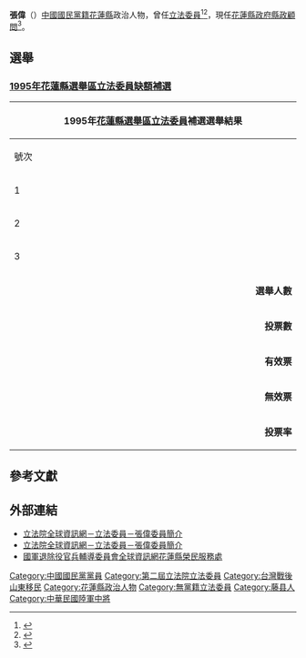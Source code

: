 {{expand|time=2016-09-27T10:52:02+00:00}}
{{Infobox AM
| name                = 張偉
| image               =
| order               = [[File:Flag_of_Hualien_County.svg|27px]][[花蓮縣政府|花蓮縣政府]]第17屆縣政顧問
| term_start          = 2016年1月27日
| term_end            = 
| order1              = {{ROC}}第2屆[[立法委員|立法委員]]
| term_start1         = 1995年3月15日
| term_end1           = 1996年1月31日
| constituency1       = [[花蓮縣立法委員選舉區|花蓮縣立法委員選舉區]]
| order2              = [[File:ROC_Veterans_Affairs_Council_Emblem.svg|27px]][[中華民國國軍退除役官兵輔導委員會|花蓮縣榮民服務處]]第5任[[中華民國國軍退除役官兵輔導委員會|處長]]
| term_start2         = 1992年7月1日
| term_end2           = 1995年3月1日
| predecessor2        = [[黃鵬飛|黃鵬飛]]
| successor2          = [[于得貴|于得貴]]
| sex                 = 男
| nationality         = {{ROC}}
| Native place        = [[山東省|山東省]][[滕縣|滕縣]]
| date of birth       = {{birth date and age|1933|7|12}}
| death_date          =
| death_place         = 
| party               = {{Kmt}}
| place of birth      = {{ROC}}[[山東省|山東省]][[滕縣|滕縣]]
| past                = 
* [[立法院|立法院]]（第2屆）委員<br><span style="color: blue;">（1995年3月15日-1996年1月31日）</span>
* 花蓮縣榮民服務處長
* 台東師管區中將司令
* 總統府參事
* 花蓮縣政府縣政顧問
}}

'''張偉'''（{{bd|1933年|7月12日|catIdx=C張}}）[[中國國民黨籍|中國國民黨籍]][[花蓮縣|花蓮縣]]政治人物，曾任[[立法委員|立法委員]]<ref>{{cite web|url=http://dava.ncl.edu.tw/MetadataInfo.aspx?funtype=0&id=388249|title=花蓮立委補選 張偉當選|access-date=2016-10-13|archive-date=2016-10-13|archive-url=https://web.archive.org/web/20161013220710/http://dava.ncl.edu.tw/MetadataInfo.aspx?funtype=0&id=388249|dead-url=no}}</ref><ref>{{cite web|url=http://catalog.digitalarchives.tw/item/00/3a/85/28.html|title=立委張偉 宣誓就職|access-date=2016-10-13|archive-date=2017-01-11|archive-url=https://web.archive.org/web/20170111084921/http://catalog.digitalarchives.tw/item/00/3a/85/28.html|dead-url=no}}</ref>，現任[[花蓮縣政府|花蓮縣政府縣政顧問]]<ref>{{cite web|url=http://www.hl.gov.tw/files/16-1001-62461.php|title=花蓮地方建設有功先進聯誼會 傅縣長頒發縣政顧問聘書|deadurl=yes|archiveurl=https://web.archive.org/web/20161013222405/http://www.hl.gov.tw/files/16-1001-62461.php|archivedate=2016-10-13}}</ref>。

==選舉==
===[[1995年花蓮縣選舉區立法委員缺額補選|1995年花蓮縣選舉區立法委員缺額補選]]===
{|class="wikitable collapsible" style="text-align:center"
|-
! colspan="7" width=620px|1995年[[花蓮縣選舉區|花蓮縣選舉區]][[立法委員|立法委員]]補選選舉結果
|-
!width=35|號次
!width=55| 候選人
!width=120| 政黨
!width=75| 得票數
!width=75| 得票率
!width=49| 當選標記
|-
|1||[[黃欽群|黃欽群]]||{{dpp}}||style="border-left:4px solid #1B9431;" align="right"|11,957
|align="right"|16.12%
|align="center"|
|-
|2||張偉||{{Nonp}}||style="border-left:4px solid #000000;" align="right"|31,670
|align="right"|42.71%
|align="center"|[[File:Vote1.svg|20px]]
|-
|3||[[吳國棟|吳國棟]]||{{kmt}}||style="border-left:4px solid #000099;" align="right"|30,531
|align="right"|41.17%
|align="center"|
|- bgcolor=EEEEEE 
| colspan="3" align="right" | '''選舉人數''' || colspan="3" align="left" |　189,199
|- bgcolor=EEEEEE 
| colspan="3" align="right" | '''投票數''' || colspan="3" align="left" |　75,141
|- bgcolor=EEEEEE 
| colspan="3" align="right" | '''有效票''' || colspan="3" align="left" |　74,158
|- bgcolor=EEEEEE 
| colspan="3" align="right" | '''無效票''' || colspan="3" align="left" |　983
|- bgcolor=EEEEEE 
| colspan="3" align="right" | '''投票率''' || colspan="3" align="left" |　39.72%
|}

== 參考文獻 ==
{{reflist|1}}

==外部連結==
*[http://www.ly.gov.tw/03_leg/0301_main/tornado_leg_intro/legIntro.action?lgno=00164&stage=2  立法院全球資訊網－立法委員－張偉委員簡介] {{Wayback|url=http://www.ly.gov.tw/03_leg/0301_main/tornado_leg_intro/legIntro.action?lgno=00164&stage=2 |date=20170111090108 }}
*[http://www.ly.gov.tw/03_leg/0301_main/legIntro.action?lgno=00164&stage=2 立法院全球資訊網－立法委員－張偉委員簡介] {{Wayback|url=http://www.ly.gov.tw/03_leg/0301_main/legIntro.action?lgno=00164&stage=2 |date=20170111090104 }}
*[http://www.vac.gov.tw/vac_service/hualien/com/index.asp 國軍退除役官兵輔導委員會全球資訊網花蓮縣榮民服務處] {{Wayback|url=http://www.vac.gov.tw/vac_service/hualien/com/index.asp |date=20090221091747 }}

{{中華民國第二屆立法委員}}
[[Category:中國國民黨黨員|Category:中國國民黨黨員]]
[[Category:第二屆立法院立法委員|Category:第二屆立法院立法委員]]
[[Category:台灣戰後山東移民|Category:台灣戰後山東移民]]
[[Category:花蓮縣政治人物|Category:花蓮縣政治人物]]
[[Category:無黨籍立法委員|Category:無黨籍立法委員]]
[[Category:藤县人|Category:藤县人]]
[[Category:中華民國陸軍中將|Category:中華民國陸軍中將]]